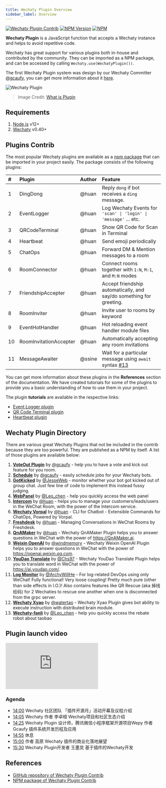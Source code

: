 ```yaml
---
title: Wechaty Plugin Overview
sidebar_label: Overview
---
```


[![Wechaty Plugin Contrib](https://img.shields.io/badge/Wechaty%20Plugin-Contrib-brightgreen.svg)](https://github.com/wechaty/wechaty-plugin-contrib)
[![NPM Version](https://img.shields.io/npm/v/wechaty-plugin-contrib?color=brightgreen)](https://www.npmjs.com/package/wechaty-plugin-contrib)
[![NPM](https://github.com/wechaty/wechaty-plugin-contrib/workflows/NPM/badge.svg)](https://github.com/wechaty/wechaty-plugin-contrib/actions?query=workflow%3ANPM)

**Wechaty Plugin** is a JavaScript function that accepts a Wechaty instance and helps to avoid repetitive code.

Wechaty has great support for various plugins both in-house and contributed by the community. They can be imported as a NPM package, and can be accessed by calling `Wechaty.use(WechatyPlugin())`.

The first Wechaty Plugin system was design by our Wechaty Committer [@gcaufy](https://github.com/gcaufy), you can get more information about it [here](https://github.com/wechaty/wechaty/pull/1946).

![Wechaty Plugin](https://wechaty.github.io/wechaty-plugin-contrib/images/plugin.png)

> Image Credit: [What is Plugin](https://www.computerhope.com/jargon/p/plugin.htm)

## Requirements

1. [Node.js](https://nodejs.org/en/download) v12+
2. [Wechaty](https://github.com/wechaty/wechaty) v0.40+

## Plugins Contrib

The most popular Wechaty plugins are available as a [npm package](https://www.npmjs.com/package/wechaty-plugin-contrib) that can be imported in your project easily. The package consists of the following plugins:

| # | Plugin | Author | Feature |
| :--- | :--- | :--- | :--- |
| 1 | DingDong | @huan | Reply `dong` if bot receives a `ding` message. |
| 2 | EventLogger | @huan | Log Wechaty Events for `'scan' \| 'login' \| 'message'` ... etc. |
| 3 | QRCodeTerminal | @huan | Show QR Code for Scan in Terminal |
| 4 | Heartbeat | @huan | Send emoji periodically |
| 5 | ChatOps | @huan | Forward DM & Mention messages to a room |
| 6 | RoomConnector | @huan | Connect rooms together with `1:N`, `M:1`, and `M:N` modes |
| 7 | FriendshipAccepter | @huan | Accept friendship automatically, and say/do something for greeting. |
| 8 | RoomInviter | @huan | Invite user to rooms by keyword |
| 9 | EventHotHandler | @huan | Hot reloading event handler module files |
| 10 | RoomInvitationAccepter | @huan | Automatically accepting any room invitations |
| 11 | MessageAwaiter | @ssine | Wait for a particular message using `await` syntax [#13](https://github.com/wechaty/wechaty-plugin-contrib/issues/13) |

You can get more information about these plugins in the **References** section of the documentation. We have created tutorials for some of the plugins to provide you a basic understanding of how to use them in your project.

The plugin **tutorials** are available in the respective links:

* [Event Logger plugin](./event-logger)
* [QR Code Terminal plugin](./qr-code-terminal)
* [Heartbeat plugin](./heartbeat)

## Wechaty Plugin Directory

There are various great Wechaty Plugins that not be included in the contrib because they are too powerful. They are published as a NPM by itself. A list of those plugins are available below:

1. [**VoteOut Plugin**](https://github.com/Gcaufy/wechaty-voteout) by [@gcaufy](https://github.com/gcaufy) - help you to have a vote and kick out feature for you room.
1. [**Schedule**](https://github.com/Gcaufy/wechaty-schedule) by [@gcaufy](https://github.com/gcaufy) - easily schedule jobs for your Wechaty bots.
1. [**GotKicked**](https://github.com/wechaty/wechaty-got-kicked-out) by [@JesseWeb](https://github.com/JesseWeb) - monitor whether your bot got kicked out of group chat. Just few line of code to implement this instead fussy judging.
1. [**WebPanel**](https://github.com/gengchen528/wechaty-web-panel) by [@Leo_chen](https://github.com/leochen-g) - help you quickly access the web panel
1. [**Intercom**](https://github.com/wechaty/wechaty-plugin-intercom) by [@huan](https://github.com/huan) - helps you to manage your customers/leads/users in the WeChat Room, with the power of the Intercom service.
1. [**Wechaty Vorpal**](https://github.com/wechaty/wechaty-vorpal) by [@huan](https://github.com/huan) - CLI for Chatbot - Extensible Commands for ChatOps, Powered by Vorpal.
1. [**Freshdesk**](https://github.com/wechaty/wechaty-freshdesk) by [@huan](https://github.com/huan) - Managing Conversations in WeChat Rooms by Freshdesk.
1. [**QnAMaker**](https://github.com/wechaty/wechaty-plugin-qnamaker) by [@huan](https://github.com/huan) - Wechaty QnAMaker Plugin helps you to answer questions in WeChat with the power of <https://QnAMaker.ai>.
1. [**Weixin OpenAI**](https://github.com/wechaty/wechaty-weixin-openai) by [@windmemory](https://github.com/windmemory) - Wechaty Weixin OpenAI Plugin helps you to answer questions in WeChat with the power of <https://openai.weixin.qq.com>.
1. [**YouDao Translate**](https://github.com/chs97/wechaty-plugin-youdao) by [@Chs97](https://github.com/chs97) - Wechaty YouDao Translate Plugin helps you to translate word in WeChat with the power of <https://ai.youdao.com/>.
1. [**Log Monitor**](https://github.com/archywillhe/wechaty-log-monitor) by [@ArchyWillHe](https://github.com/archywillhe) - For log-related DevOps using only WeChat! Fully functional! Very loose coupling! Pretty much pure (other than side effects in I.O.)! Also contains features like QR Rescue (aka 掉线给码) for 2 Wechaties to rescue one another when one is disconnected from the grpc server.
1. [**Wechaty Xyao**](https://github.com/watertao/wechaty-plugin-xyao) by [@watertao](https://github.com/watertao) - Wechaty Xyao Plugin gives bot ability to execute instruction with distributed brain module.
1. [**Wechaty-fanli**](https://github.com/gengchen528/wechaty-fanli) by [@Leo_chen](https://github.com/gengchen528) - help you quickly access the rebate robot about taobao

## Plugin launch video

<div style={{
    position: 'relative',
    paddingBottom: '56.25%',
    paddingTop:'30px',
    height:0,
    overflow:'hidden',
  }}>
  <iframe
    src='https://www.youtube.com/embed/tfGZXoe_aA4'
    allowFullScreen
    webkitallowfullscreen="true"
    frameBorder="0"
    style={{
      position: 'absolute',
      top:0,
      left:0,
      width:'100%',
      height:'100%',
    }}
  >
  </iframe>
</div>

### Agenda

- [14:00](https://www.youtube.com/watch?v=tfGZXoe_aA4&t=840s) Wechaty 社区团队 「插件开源月」活动开幕及议程介绍
- [14:05](https://www.youtube.com/watch?v=tfGZXoe_aA4&t=845s) Wechaty 作者 李卓桓 Wechaty项目和社区生态介绍
- [14:25](https://www.youtube.com/watch?v=tfGZXoe_aA4&t=865s) Wechaty Plugin 设计师，腾讯微信小程序框架开源项目Wepy 作者 Gcaufy 插件系统开发历程及应用
- [14:55](https://www.youtube.com/watch?v=tfGZXoe_aA4&t=895s) 休息
- [15:00](https://www.youtube.com/watch?v=tfGZXoe_aA4&t=900s) 作者 高原 Wechaty 插件的商业化落地展望
- [15:30](https://www.youtube.com/watch?v=tfGZXoe_aA4&t=930s) Wechaty Plugin开发者 王墨炱 基于插件的Wechaty开发

## References

* [GitHub repository of Wechaty Plugin Contrib](https://github.com/wechaty/wechaty-plugin-contrib)
* [NPM package of Wechaty Plugin Contrib](https://www.npmjs.com/package/wechaty-plugin-contrib)
